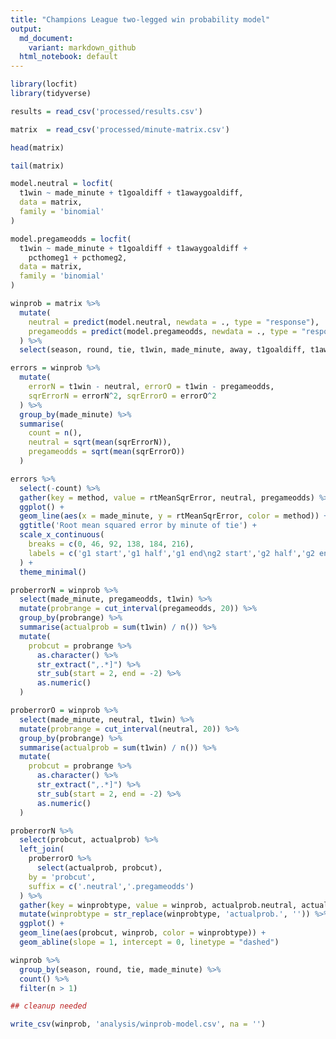 ```yaml
---
title: "Champions League two-legged win probability model"
output:
  md_document:
    variant: markdown_github
  html_notebook: default
---
```


```r
library(locfit)
library(tidyverse)
```

```r
results = read_csv('processed/results.csv')
```


```r
matrix  = read_csv('processed/minute-matrix.csv')
```

```r
head(matrix)
```

```r
tail(matrix)
```

```r
model.neutral = locfit(
  t1win ~ made_minute + t1goaldiff + t1awaygoaldiff,
  data = matrix,
  family = 'binomial'
)
```

```r
model.pregameodds = locfit(
  t1win ~ made_minute + t1goaldiff + t1awaygoaldiff + 
    pcthomeg1 + pcthomeg2,
  data = matrix,
  family = 'binomial'
)
```

```r
winprob = matrix %>% 
  mutate(
    neutral = predict(model.neutral, newdata = ., type = "response"),
    pregameodds = predict(model.pregameodds, newdata = ., type = "response")
  ) %>% 
  select(season, round, tie, t1win, made_minute, away, t1goaldiff, t1awaygoaldiff, neutral, pregameodds)
```


```r
errors = winprob %>% 
  mutate(
    errorN = t1win - neutral, errorO = t1win - pregameodds,
    sqrErrorN = errorN^2, sqrErrorO = errorO^2
  ) %>% 
  group_by(made_minute) %>% 
  summarise(
    count = n(),
    neutral = sqrt(mean(sqrErrorN)),
    pregameodds = sqrt(mean(sqrErrorO))
  )

errors %>% 
  select(-count) %>% 
  gather(key = method, value = rtMeanSqrError, neutral, pregameodds) %>% 
  ggplot() +
  geom_line(aes(x = made_minute, y = rtMeanSqrError, color = method)) +
  ggtitle('Root mean squared error by minute of tie') +
  scale_x_continuous(
    breaks = c(0, 46, 92, 138, 184, 216),
    labels = c('g1 start','g1 half','g1 end\ng2 start','g2 half','g2 end\net start','et end')
  ) +
  theme_minimal()
```

```r
proberrorN = winprob %>% 
  select(made_minute, pregameodds, t1win) %>% 
  mutate(probrange = cut_interval(pregameodds, 20)) %>% 
  group_by(probrange) %>% 
  summarise(actualprob = sum(t1win) / n()) %>% 
  mutate(
    probcut = probrange %>% 
      as.character() %>% 
      str_extract(",.*]") %>% 
      str_sub(start = 2, end = -2) %>% 
      as.numeric()
  )

proberrorO = winprob %>% 
  select(made_minute, neutral, t1win) %>% 
  mutate(probrange = cut_interval(neutral, 20)) %>% 
  group_by(probrange) %>% 
  summarise(actualprob = sum(t1win) / n()) %>% 
  mutate(
    probcut = probrange %>% 
      as.character() %>% 
      str_extract(",.*]") %>% 
      str_sub(start = 2, end = -2) %>% 
      as.numeric()
  )

proberrorN %>% 
  select(probcut, actualprob) %>% 
  left_join(
    proberrorO %>% 
      select(actualprob, probcut),
    by = 'probcut',
    suffix = c('.neutral','.pregameodds')
  ) %>% 
  gather(key = winprobtype, value = winprob, actualprob.neutral, actualprob.pregameodds) %>% 
  mutate(winprobtype = str_replace(winprobtype, 'actualprob.', '')) %>% 
  ggplot() +
  geom_line(aes(probcut, winprob, color = winprobtype)) +
  geom_abline(slope = 1, intercept = 0, linetype = "dashed")
```

```r
winprob %>% 
  group_by(season, round, tie, made_minute) %>%
  count() %>%
  filter(n > 1)

## cleanup needed
```

```r
write_csv(winprob, 'analysis/winprob-model.csv', na = '')
```
